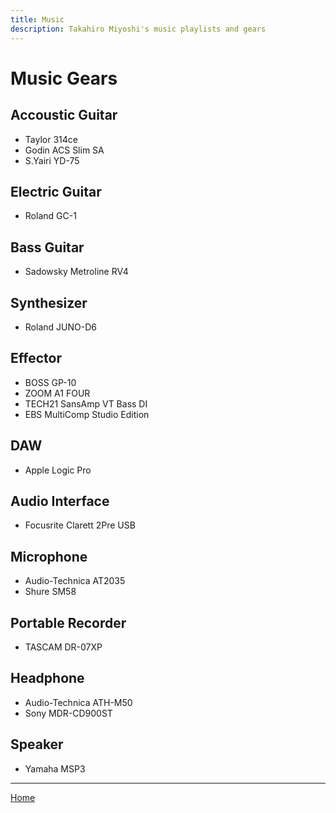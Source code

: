 ```yaml
---
title: Music
description: Takahiro Miyoshi's music playlists and gears
---
```



<Layout title={frontmatter.title} description={frontmatter.description}>

# Music Gears

## Accoustic Guitar

- Taylor 314ce
- Godin ACS Slim SA
- S.Yairi YD-75

## Electric Guitar

- Roland GC-1

## Bass Guitar

- Sadowsky Metroline RV4

## Synthesizer

- Roland JUNO-D6

## Effector

- BOSS GP-10
- ZOOM A1 FOUR
- TECH21 SansAmp VT Bass DI
- EBS MultiComp Studio Edition

## DAW

- Apple Logic Pro

## Audio Interface

- Focusrite Clarett 2Pre USB

## Microphone

- Audio-Technica AT2035
- Shure SM58

## Portable Recorder

- TASCAM DR-07XP

## Headphone

- Audio-Technica ATH-M50
- Sony MDR-CD900ST

## Speaker

- Yamaha MSP3

---

[Home](/)

</Layout>
